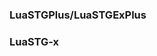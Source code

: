 {{i18n header}}
{{OldEngineWarning}}
{{FeatureInfo
| Version = LuaSTG 0.32+, LuaSTG Boost, LuaSTGPlus, LuaSTGExPlus, LuaSTG-x
}}
{{i18n
|en=
Bent laser (aka curvy laser) function is controlled by '''BentLaserData''' class. Please refer to [[API Manual]] for methods.

For the sake of brevity, we call the first node of bent laser '''"head"''', the last node '''"tail"'''.

* Bent laser is composed by nodes.
* Each bent laser can have 512 nodes at most. It can be limited to a smaller number for each one.
* When node count exceeds limit as you add a node in one side, the node on the other side will be deleted.
|zh=
曲线激光功能由 '''BentLaserData''' 类提供。其方法请参考[[API Manual|API手册]]。

为表述方便，将曲线激光的第一个节点称为'''"头部"'''，最后一个节点称为'''"尾部"'''。

* 曲线激光由节点组成。
* 每条曲线激光最多拥有512个节点。可以为每条曲线激光设置更小的限制。
* 当在一侧添加节点导致节点数量超出限制时，另一侧的节点将被删除。
}}
=== LuaSTGPlus/LuaSTGExPlus ===
{{i18n
|en=
* There are 1024 bent lasers at most.
* A new node can only be added as head.
* Properties of a node: position, width.
* Property of a node can not be changed once it's added.
|zh=
* 曲线激光数量上限为1024。
* 新节点只能作为头部被添加。
* 节点的属性包括位置和宽度。
* 一旦添加，节点的属性将不能改变。
}}
=== LuaSTG-x ===
{{i18n
|en=
'''BentLaserData''' is implemented by '''lstg::GameObjectBentLaser''' class in LuaSTG-x.
|zh=
在LuaSTG-x中，'''BentLaserData''' 由 '''lstg::GameObjectBentLaser''' 类实现。
}}
{{i18n
|en=
* A new node can only be added as head or tail.
* Properties of a node: position, width, color.
|zh=
* 新节点只能作为头部或尾部被添加。
* 节点的属性包括位置，宽度和颜色。
}}
